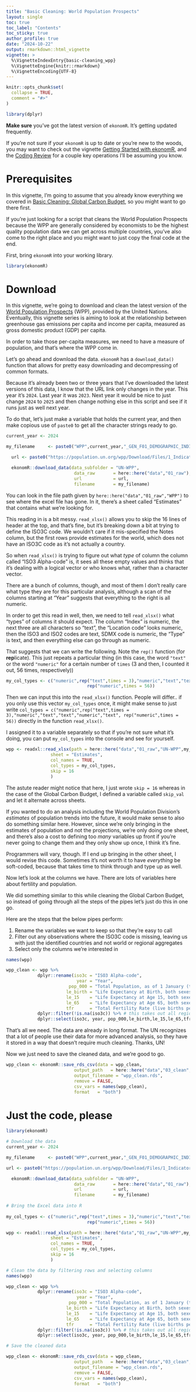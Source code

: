```yaml
---
title: "Basic Cleaning: World Population Prospects"
layout: single
toc: true
toc_label: "Contents"
toc_sticky: true
author_profile: true
date: "2024-10-22"
output: rmarkdown::html_vignette
vignette: >
  %\VignetteIndexEntry{basic-cleaning_wpp}
  %\VignetteEngine{knitr::rmarkdown}
  %\VignetteEncoding{UTF-8}
---
```

```r
knitr::opts_chunk$set(
  collapse = TRUE,
  comment = "#>"
)

library(dplyr)
```

**Make sure** you've got the latest version of `ekonomR`. It's getting updated frequently. 

If you're not sure if your `ekonomR` is up to date or you're new to the woods, you may want to check out the vignette [Getting Started with ekonomR](https://stallman-j.github.io/ekonomR/vignettes/getting-started-with-ekonomR/), and the [Coding Review](https://stallman-j.github.io/ekonomR/vignettes/coding-review/) for a couple key operations I'll be assuming you know.

# Prerequisites

In this vignette, I'm going to assume that you already know everything we covered in [Basic Cleaning: Global Carbon Budget](https://stallman-j.github.io/ekonomR/vignettes/basic-cleaning_gcb/), so you might want to go there first. 

If you're just looking for a script that cleans the World Population Prospects because the WPP are generally considered by economists to be the highest quality population data we can get across multiple countries, you've also come to the right place and you might want to just copy the final code at the end.

First, bring `ekonomR` into your working library.

``` r
library(ekonomR)
```

# Download

In this vignette, we're going to download and clean the latest version of the [World Population Prospects](https://population.un.org/wpp/Download/Standard/MostUsed/) (WPP), provided by the United Nations. Eventually, this vignette series is aiming to look at the relationship between greenhouse gas emissions per capita and income per capita, measured as gross domestic product (GDP) per capita.

In order to take those per-capita measures, we need to have a measure of population, and that's where the WPP come in.

Let's go ahead and download the data. `ekonomR` has a `download_data()` function that allows for pretty easy downloading and decompressing of common formats. 

Because it's already been two or three years that I've downloaded the latest versions of this data, I know that the URL link only changes in the year. This year it's `2024`. Last year it was `2023`. Next year it would be nice to just change `2024` to `2025` and then change nothing else in this script and see if it runs just as well next year.

To do that, let's just make a variable that holds the current year, and then make copious use of `paste0` to get all the character strings ready to go.

``` r
current_year <- 2024

my_filename     <- paste0("WPP",current_year,"_GEN_F01_DEMOGRAPHIC_INDICATORS_COMPACT.xlsx")

  url <- paste0("https://population.un.org/wpp/Download/Files/1_Indicator%20(Standard)/EXCEL_FILES/1_General/WPP",current_year,"_GEN_F01_DEMOGRAPHIC_INDICATORS_COMPACT.xlsx")

  ekonomR::download_data(data_subfolder = "UN-WPP",
                          data_raw       = here::here("data","01_raw"),
                          url            = url,
                          filename       = my_filename)
```

You can look in the file path given by `here::here("data","01_raw","WPP")` to see where the excel file has gone. In it, there's a sheet called "Estimates" that contains what we're looking for.

This reading in is a bit messy. `read_xlsx()` allows you to skip the 16 lines of header at the top, and that's fine, but it's breaking down a bit at trying to define the ISO3C code. We wouldn't care if it mis-specified the Notes column, but the first rows provide estimates for the world, which does not have an ISO3C code as it's not actually a country.

So when `read_xlsx()` is trying to figure out what *type* of column the column called "ISO3 Alpha-code" is, it sees all these empty values and thinks that it's dealing with a logical vector or who knows what, rather than a character vector.

There are a bunch of columns, though, and most of them I don't really care what type they are for this particular analysis, although a scan of the columns starting at "Year" suggests that everything to the right is all numeric. 

In order to get this read in well, then, we need to tell `read_xlsx()` what "types" of columns it should expect. The column "Index" is numeric, the next three are all characters so "text", the "Location code" looks numeric, then the ISO3 and ISO2 codes are text, SDMX code is numeric, the "Type" is text, and then everything else can go through as numeric.

That suggests that we can write the following. Note the `rep()` function (for **rep**licate). This just repeats a particular thing (in this case, the word `"text"` or the word `"numeric"` for a certain number of `times` (3 and then, I counted it out, 56 times, respectively)) 

``` r
my_col_types <- c("numeric",rep("text",times = 3),"numeric","text","text","numeric","text",
                               rep("numeric",times = 56))
```

Then we can input this into the `read_xlsx()` function. People will differ.. if you only use this vector `my_col_types` once, it might make sense to just write `col_types = c("numeric",rep("text",times = 3),"numeric","text","text","numeric","text", rep("numeric",times = 56))` directly in the function `read_xlsx()`. 

I assigned it to a variable separately so that if you're not sure what it's doing, you can put `my_col_types` into the console and see for yourself.

```r
wpp <- readxl::read_xlsx(path = here::here("data","01_raw","UN-WPP",my_filename),
                 sheet = "Estimates",
                 col_names = TRUE,
                 col_types = my_col_types,
                 skip = 16
                 )
```

The astute reader might notice that here, I just wrote `skip = 16` whereas in the case of the Global Carbon Budget, I defined a variable called `skip_val` and let it alternate across sheets.

If you wanted to do an analysis including the World Population Division's *estimates* of population trends into the future, it would make sense to also do something similar here. However, since we're only bringing in the estimates of population and not the projections, we're only doing one sheet, and there's also a cost to defining too *many* variables up front if you're never going to change them and they only show up once, I think it's fine.

Programmers will vary, though. If I end up bringing in the other sheet, I would revise this code. Sometimes it's not worth it to have *everything* be soft-coded, because that takes time to think through and type up as well.

Now let's look at the columns we have. There are lots of variables here about fertility and population. 

We did something similar to this while cleaning the Global Carbon Budget, so instead of going through all the steps of the pipes let's just do this in one go.

Here are the steps that the below pipes perform:

1. Rename the variables we want to keep so that they're easy to call
2. Filter out any observations where the ISO3C code is missing, leaving us with just the identified countries and not world or regional aggregates
3. Select only the columns we're interested in

``` r

names(wpp)

wpp_clean <- wpp %>%
            dplyr::rename(iso3c = "ISO3 Alpha-code",
                           year = "Year",
                        pop_000 = "Total Population, as of 1 January (thousands)",
                       le_birth = "Life Expectancy at Birth, both sexes (years)",
                       le_15    = "Life Expectancy at Age 15, both sexes (years)",
                       le_65    = "Life Expectancy at Age 65, both sexes (years)",
                       tfr      = "Total Fertility Rate (live births per woman)") %>%
            dplyr::filter(!is.na(iso3c)) %>% # this takes out all regions and just leaves countries
            dplyr::select(iso3c, year, pop_000,le_birth,le_15,le_65,tfr)
```

That's all we need. The data are already in long format. The UN recognizes that a lot of people use their data for more advanced analysis, so they have it stored in a way that doesn't require much cleaning. Thanks, UN!

Now we just need to save the cleaned data, and we're good to go.
```r
wpp_clean <- ekonomR::save_rds_csv(data = wpp_clean,
                          output_path   = here::here("data","03_clean","WPP"),
                          output_filename = "wpp_clean.rds",
                          remove = FALSE,
                          csv_vars = names(wpp_clean),
                          format   = "both")

```

# Just the code, please

```r
library(ekonomR)

# Download the data
current_year <- 2024

my_filename     <- paste0("WPP",current_year,"_GEN_F01_DEMOGRAPHIC_INDICATORS_COMPACT.xlsx")

url <- paste0("https://population.un.org/wpp/Download/Files/1_Indicator%20(Standard)/EXCEL_FILES/1_General/WPP",current_year,"_GEN_F01_DEMOGRAPHIC_INDICATORS_COMPACT.xlsx")

  ekonomR::download_data(data_subfolder = "UN-WPP",
                          data_raw       = here::here("data","01_raw"),
                          url            = url,
                          filename       = my_filename)
  
# Bring the Excel data into R
  
my_col_types <- c("numeric",rep("text",times = 3),"numeric","text","text","numeric","text",
                               rep("numeric",times = 56))

wpp <- readxl::read_xlsx(path = here::here("data","01_raw","UN-WPP",my_filename),
                 sheet = "Estimates",
                 col_names = TRUE,
                 col_types = my_col_types,
                 skip = 16
                 )

# Clean the data by filtering rows and selecting columns
names(wpp)

wpp_clean <- wpp %>%
            dplyr::rename(iso3c = "ISO3 Alpha-code",
                           year = "Year",
                        pop_000 = "Total Population, as of 1 January (thousands)",
                       le_birth = "Life Expectancy at Birth, both sexes (years)",
                       le_15    = "Life Expectancy at Age 15, both sexes (years)",
                       le_65    = "Life Expectancy at Age 65, both sexes (years)",
                       tfr      = "Total Fertility Rate (live births per woman)") %>%
            dplyr::filter(!is.na(iso3c)) %>% # this takes out all regions and just leaves countries
            dplyr::select(iso3c, year, pop_000,le_birth,le_15,le_65,tfr)

# Save the cleaned data

wpp_clean <- ekonomR::save_rds_csv(data = wpp_clean,
                          output_path   = here::here("data","03_clean","WPP"),
                          output_filename = "wpp_clean.rds",
                          remove = FALSE,
                          csv_vars = names(wpp_clean),
                          format   = "both")

```
